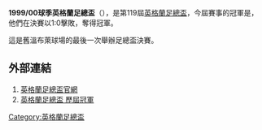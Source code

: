'''1999/00球季英格蘭足總盃'''（{{lang-en|FA Cup}}），是第119屆[[英格蘭足總盃|英格蘭足總盃]]，今屆賽事的冠軍是{{fc|車路士}}，他們在決賽以1:0擊敗{{fc|阿士東維拉}}，奪得冠軍。

這是舊溫布萊球場的最後一次舉辦足總盃決賽。

==外部連結==
#[http://www.thefa.com/thefacup 英格蘭足總盃官網]{{Webarchive|url=https://wayback.archive-it.org/all/20120424194609/http://www.thefa.com/TheFACup |date=2012-04-24 }}
#[http://www.worldfootball.net/winner/eng-fa-cup/ 英格蘭足總盃 歷屆冠軍]{{Wayback|url=http://www.worldfootball.net/winner/eng-fa-cup/ |date=20190102002248 }}

{{英格兰足总杯}}

[[Category:英格蘭足總盃|Category:英格蘭足總盃]]


{{soccer-stub}}